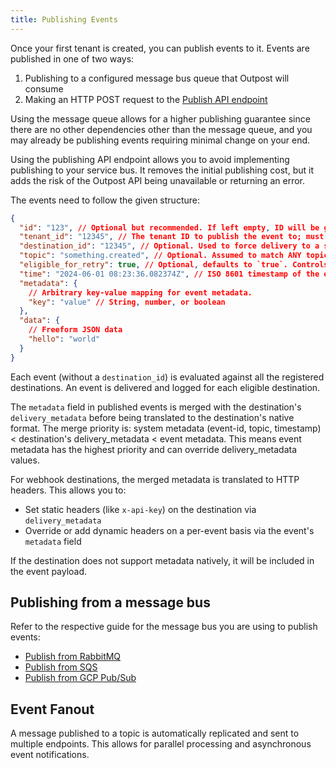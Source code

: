 ```yaml
---
title: Publishing Events
---
```


Once your first tenant is created, you can publish events to it. Events are published in one of two ways:

1. Publishing to a configured message bus queue that Outpost will consume
2. Making an HTTP POST request to the [Publish API endpoint](/docs/api/publish#publish-event)

Using the message queue allows for a higher publishing guarantee since there are no other dependencies other than the message queue, and you may already be publishing events requiring minimal change on your end.

Using the publishing API endpoint allows you to avoid implementing publishing to your service bus. It removes the initial publishing cost, but it adds the risk of the Outpost API being unavailable or returning an error.

The events need to follow the given structure:

```json
{
  "id": "123", // Optional but recommended. If left empty, ID will be generated by hashing the topic, data, and timestamp.
  "tenant_id": "12345", // The tenant ID to publish the event to; must match an existing tenant, otherwise it will be ignored.
  "destination_id": "12345", // Optional. Used to force delivery to a specific destination regardless of the topic.
  "topic": "something.created", // Optional. Assumed to match ANY topic if left empty. If set, it must match one of the configured topics.
  "eligible_for_retry": true, // Optional, defaults to `true`. Controls whether an event should be automatically retried.
  "time": "2024-06-01 08:23:36.082374Z", // ISO 8601 timestamp of the event
  "metadata": {
    // Arbitrary key-value mapping for event metadata.
    "key": "value" // String, number, or boolean
  },
  "data": {
    // Freeform JSON data
    "hello": "world"
  }
}
```

Each event (without a `destination_id`) is evaluated against all the registered destinations. An event is delivered and logged for each eligible destination.

The `metadata` field in published events is merged with the destination's `delivery_metadata` before being translated to the destination's native format. The merge priority is: system metadata (event-id, topic, timestamp) < destination's delivery_metadata < event metadata. This means event metadata has the highest priority and can override delivery_metadata values.

For webhook destinations, the merged metadata is translated to HTTP headers. This allows you to:
- Set static headers (like `x-api-key`) on the destination via `delivery_metadata`
- Override or add dynamic headers on a per-event basis via the event's `metadata` field

If the destination does not support metadata natively, it will be included in the event payload.

## Publishing from a message bus

Refer to the respective guide for the message bus you are using to publish events:

- [Publish from RabbitMQ](/docs/guides/publish-from-rabbitmq)
- [Publish from SQS](/docs/guides/publish-from-sqs)
- [Publish from GCP Pub/Sub](/docs/guides/publish-from-gcp-pubsub)

## Event Fanout

A message published to a topic is automatically replicated and sent to multiple endpoints. This allows for parallel processing and asynchronous event notifications.
